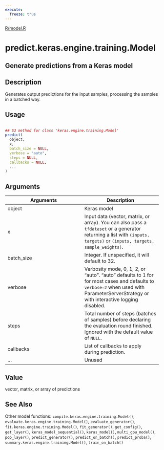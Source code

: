 ```yaml
---
execute:
  freeze: true
---
```


[R/model.R](https://github.com/rstudio/keras//blob/main/R/model.R#L872) 

# predict.keras.engine.training.Model

## Generate predictions from a Keras model

## Description
 Generates output predictions for the input samples, processing the samples in a batched way. 


## Usage
```r
 
## S3 method for class 'keras.engine.training.Model'
predict( 
  object, 
  x, 
  batch_size = NULL, 
  verbose = "auto", 
  steps = NULL, 
  callbacks = NULL, 
  ... 
) 
```

## Arguments
|Arguments|Description|
|---|---|
| object | Keras model |
| x | Input data (vector, matrix, or array). You can also pass a `tfdataset` or a generator returning a list with `(inputs, targets)` or `(inputs, targets, sample_weights)`. |
| batch_size | Integer. If unspecified, it will default to 32. |
| verbose | Verbosity mode, 0, 1, 2, or "auto". "auto" defaults to 1 for for most cases and defaults to `verbose=2` when used with ParameterServerStrategy or with interactive logging disabled. |
| steps | Total number of steps (batches of samples) before declaring the evaluation round finished. Ignored with the default value of `NULL`. |
| callbacks | List of callbacks to apply during prediction. |
| ... | Unused |



## Value
 vector, matrix, or array of predictions 



## See Also
 Other model functions:  `compile.keras.engine.training.Model()`, `evaluate.keras.engine.training.Model()`, `evaluate_generator()`, `fit.keras.engine.training.Model()`, `fit_generator()`, `get_config()`, `get_layer()`, `keras_model_sequential()`, `keras_model()`, `multi_gpu_model()`, `pop_layer()`, `predict_generator()`, `predict_on_batch()`, `predict_proba()`, `summary.keras.engine.training.Model()`, `train_on_batch()` 

